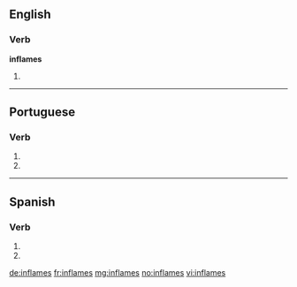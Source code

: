 ==English==

===Verb===
'''inflames'''

# {{third-person singular of|inflame}}

----

==Portuguese==

===Verb===
{{pt-verb form}}

# {{pt-verb form of|inflamar|ar|subjunctive|present|singular|second}}
# {{pt-verb form of|inflamar|ar|imperative|negative|singular|second}}

----

==Spanish==

===Verb===
{{es-verb-form|inflamar}}

# {{es-verb form of|ending=ar|mood=imperative|sense=negative|pers=2|formal=no|number=singular|[[inflamar]]}}
# {{es-verb form of|ending=ar|mood=subjunctive|tense=present|pers=2|formal=no|number=singular|[[inflamar]]}}

[[de:inflames]]
[[fr:inflames]]
[[mg:inflames]]
[[no:inflames]]
[[vi:inflames]]